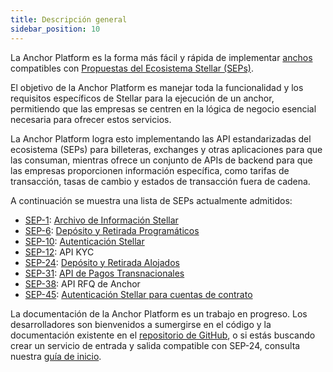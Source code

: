 ```yaml
---
title: Descripción general
sidebar_position: 10
---
```


La Anchor Platform es la forma más fácil y rápida de implementar [anchos](/docs/learn/fundamentals/anchors) compatibles con [Propuestas del Ecosistema Stellar (SEPs)](https://github.com/stellar/stellar-protocol/tree/master/ecosystem).

El objetivo de la Anchor Platform es manejar toda la funcionalidad y los requisitos específicos de Stellar para la ejecución de un anchor, permitiendo que las empresas se centren en la lógica de negocio esencial necesaria para ofrecer estos servicios.

La Anchor Platform logra esto implementando las API estandarizadas del ecosistema (SEPs) para billeteras, exchanges y otras aplicaciones para que las consuman, mientras ofrece un conjunto de APIs de backend para que las empresas proporcionen información específica, como tarifas de transacción, tasas de cambio y estados de transacción fuera de cadena.

A continuación se muestra una lista de SEPs actualmente admitidos:

- [SEP-1][sep-1]: [Archivo de Información Stellar][sep1-ap]
- [SEP-6][sep-6]: [Depósito y Retirada Programáticos][sep6-ap]
- [SEP-10][sep-10]: [Autenticación Stellar][sep10-ap]
- [SEP-12][sep-12]: API KYC
- [SEP-24][sep-24]: [Depósito y Retirada Alojados][sep24-ap]
- [SEP-31][sep-31]: [API de Pagos Transnacionales][sep31-ap]
- [SEP-38][sep-38]: API RFQ de Anchor
- [SEP-45][sep-45]: [Autenticación Stellar para cuentas de contrato][sep45-ap]

La documentación de la Anchor Platform es un trabajo en progreso. Los desarrolladores son bienvenidos a sumergirse en el código y la documentación existente en el [repositorio de GitHub][anchor-platform-github], o si estás buscando crear un servicio de entrada y salida compatible con SEP-24, consulta nuestra [guía de inicio][sep24-ap].

[sep-1]: https://github.com/stellar/stellar-protocol/blob/master/ecosystem/sep-0001.md
[sep-6]: https://github.com/stellar/stellar-protocol/blob/master/ecosystem/sep-0006.md
[sep-10]: https://github.com/stellar/stellar-protocol/blob/master/ecosystem/sep-0010.md
[sep-12]: https://github.com/stellar/stellar-protocol/blob/master/ecosystem/sep-0012.md
[sep-24]: https://github.com/stellar/stellar-protocol/blob/master/ecosystem/sep-0024.md
[sep-31]: https://github.com/stellar/stellar-protocol/blob/master/ecosystem/sep-0031.md
[sep-38]: https://github.com/stellar/stellar-protocol/blob/master/ecosystem/sep-0038.md
[sep-45]: https://github.com/stellar/stellar-protocol/blob/master/ecosystem/sep-0045.md
[anchor-platform-github]: https://github.com/stellar/java-stellar-anchor-sdk
[sep1-ap]: ./sep1/README.mdx
[sep6-ap]: ./sep6/README.mdx
[sep10-ap]: ./sep10/README.mdx
[sep24-ap]: ./sep24/README.mdx
[sep31-ap]: ./sep31/README.mdx
[sep45-ap]: ./sep45/README.mdx
